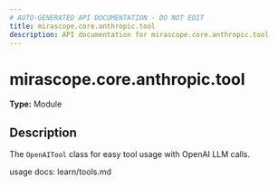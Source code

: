 ```yaml
---
# AUTO-GENERATED API DOCUMENTATION - DO NOT EDIT
title: mirascope.core.anthropic.tool
description: API documentation for mirascope.core.anthropic.tool
---
```


# mirascope.core.anthropic.tool

**Type:** Module

## Description

The `OpenAITool` class for easy tool usage with OpenAI LLM calls.

usage docs: learn/tools.md


